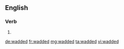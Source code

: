 ==English==

===Verb===
{{head|en}}

# {{en-past of|wad}}

[[de:wadded]]
[[fr:wadded]]
[[mg:wadded]]
[[ta:wadded]]
[[vi:wadded]]